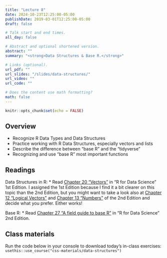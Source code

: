 ```yaml
---
title: "Lecture 8"
date: 2024-10-23T12:25:00-05:00
publishDate: 2019-03-01T12:25:00-05:00
draft: false

# Talk start and end times.
all_day: false

# Abstract and optional shortened version.
abstract: ""
summary: "<strong>Data Structures & Base R.</strong>"

# Links (optional).
url_pdf: ""
url_slides: "/slides/data-structures/"
url_video: ""
url_code: ""

# Does the content use math formatting?
math: false
---
```


```r
knitr::opts_chunk$set(echo = FALSE)
```


<!--
FALL 2024: there is room to add more base R here 
resources on this:
Our course book 2nd edition (chapter on this)
This one https://bookdown.org/pdr_higgins/rmrwr/the-basics-of-base-r.html
-->


## Overview

* Recognize R Data Types and Data Structures
* Practice working with R Data Structures, especially vectors and lists
* Describe the difference between "base R" and the "tidyverse"
* Recognizing and use "base R" most important functions


## Readings

Data Structures in R:
* Read [Chapter 20 “Vectors”](https://r4ds.had.co.nz/vectors.html) in "R for Data Science" 1st Edition. I assigned the 1st Edition because I find it a bit clearer on this topic than the 2nd Edition, but you might want to take a look also at [Chapter 12 "Logical Vectors"](https://r4ds.hadley.nz/logicals) and [Chapter 13 "Numbers"](https://r4ds.hadley.nz/numbers) of the 2nd Edition and decide what you prefer. Either works!

Base R:
* Read [Chapter 27 "A field guide to base R"](https://r4ds.hadley.nz/base-r) in "R for Data Science" 2nd Edition.


## Class materials

Run the code below in your console to download today’s in-class exercises: `usethis::use_course("css-materials/data-structures")`

<!--
In-class materials (exercises and code) will be posted here shortly before class.
-->

